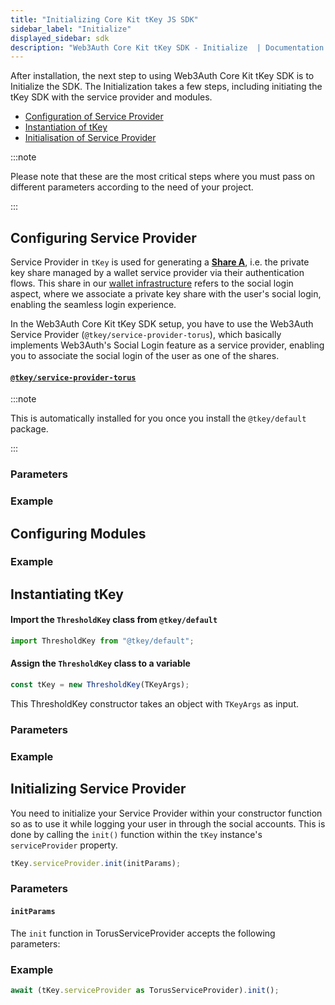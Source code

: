 ```yaml
---
title: "Initializing Core Kit tKey JS SDK"
sidebar_label: "Initialize"
displayed_sidebar: sdk
description: "Web3Auth Core Kit tKey SDK - Initialize  | Documentation - Web3Auth"
---
```



After installation, the next step to using Web3Auth Core Kit tKey SDK is to Initialize the SDK. The Initialization takes a few steps, including
initiating the tKey SDK with the service provider and modules.

- [Configuration of Service Provider](#configuring-service-provider)
- [Instantiation of tKey](#instantiating-tkey)
- [Initialisation of Service Provider](#initialising-service-provider)

:::note

Please note that these are the most critical steps where you must pass on different parameters according to the need of your project.

:::

## Configuring Service Provider

Service Provider in `tKey` is used for generating a [**Share A**](/sdk/core-kit/tkey), i.e. the private key share managed by a wallet service provider
via their authentication flows. This share in our [wallet infrastructure](/infrastructure/) refers to the social login aspect, where we associate a
private key share with the user's social login, enabling the seamless login experience.

In the Web3Auth Core Kit tKey SDK setup, you have to use the Web3Auth Service Provider (`@tkey/service-provider-torus`), which basically implements
Web3Auth's Social Login feature as a service provider, enabling you to associate the social login of the user as one of the shares.

#### [`@tkey/service-provider-torus`](https://npmjs.com/package/@tkey/service-provider-torus)

:::note

This is automatically installed for you once you install the `@tkey/default` package.

:::

### Parameters

<ServiceProviderArg />

### Example

<ServiceProviderExample />

## Configuring Modules

<ModulesDescription />

### Example

<ModulesExample />

## Instantiating tKey

#### Import the `ThresholdKey` class from `@tkey/default`

```javascript
import ThresholdKey from "@tkey/default";
```

#### Assign the `ThresholdKey` class to a variable

```javascript
const tKey = new ThresholdKey(TKeyArgs);
```

This ThresholdKey constructor takes an object with `TKeyArgs` as input.

### Parameters

<TKeyArgs />

### Example

<TKeyInstanceExample />

## Initializing Service Provider

You need to initialize your Service Provider within your constructor function so as to use it while logging your user in through the social accounts.
This is done by calling the `init()` function within the `tKey` instance's `serviceProvider` property.

```ts
tKey.serviceProvider.init(initParams);
```

### Parameters

#### `initParams`

The `init` function in TorusServiceProvider accepts the following parameters:

<InitParams />

### Example

```js
await (tKey.serviceProvider as TorusServiceProvider).init();
```
